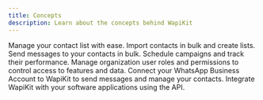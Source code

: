 ```yaml
---
title: Concepts
description: Learn about the concepts behind WapiKit
---
```



<CardGroup cols={2}>
  <Card
    title="Contact & Contact Lists"
    icon="address-book"
    href="guide/using-wapikit/contacts"
  >
    Manage your contact list with ease. Import contacts in bulk and create lists.
  </Card>
  <Card
    title="Campaigns"
    icon="envelope"
    href="/guide/using-wapikit/campaigns"
  >
    Send messages to your contacts in bulk. Schedule campaigns and track their performance.
  </Card>
   <Card
    title="Role Based Access Control"
    icon="user"
    href="/guide/using-wapikit/role-based-access-control"
  >
    Manage organization user roles and permissions to control access to features and data.  

  </Card> 
  <Card
    title="WhatsApp Business Account"
    icon="gear"
    href="/guide/using-wapikit/contact"
  >
    Connect your WhatsApp Business Account to WapiKit to send messages and manage your contacts.
  </Card>
    <Card
    title="API Access"
    icon="gear"
  > 
    Integrate WapiKit with your software applications using the API.
  </Card>
</CardGroup>